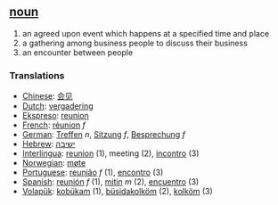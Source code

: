 == [[noun]] ==
# an agreed upon event which happens at a specified time and place
# a gathering among business people to discuss their business
# an encounter between people

=== Translations ===
*[[Chinese]]: [[会见]]
*[[Dutch]]: [[vergadering]]
*[[Ekspreso]]: [[reunion]]
*[[French]]: [[réunion]] ''f''
*[[German]]: [[Treffen]] ''n'', [[Sitzung]] ''f'', [[Besprechung]] ''f''
*[[Hebrew]]: [[ישיבה]]
*[[Interlingua]]: [[reunion]] (1), meeting (2), [[incontro]] (3)
*[[Norwegian]]: [[møte]]
*[[Portuguese]]: [[reunião]] ''f'' (1), [[encontro]] (3)
*[[Spanish]]: [[reunión]] ''f'' (1), [[mitin]] ''m'' (2), [[encuentro]] (3)
*[[Volapük]]: [[kobükam]] (1), [[büsidakolköm]] (2), [[kolköm]] (3)